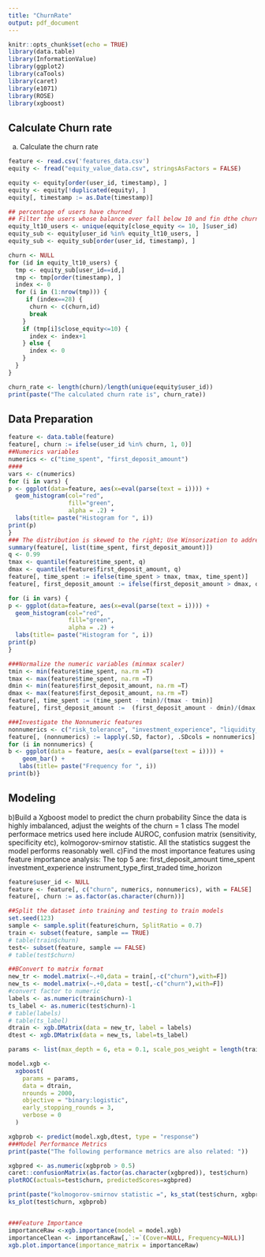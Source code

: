 ```yaml
---
title: "ChurnRate"
output: pdf_document
---
```


```r
knitr::opts_chunk$set(echo = TRUE)
library(data.table)
library(InformationValue)
library(ggplot2)
library(caTools)
library(caret)
library(e1071)
library(ROSE)
library(xgboost)

```

## Calculate Churn rate

a) Calculate the churn rate 
```r
feature <- read.csv('features_data.csv')
equity <- fread("equity_value_data.csv", stringsAsFactors = FALSE)

equity <- equity[order(user_id, timestamp), ]
equity <- equity[!duplicated(equity), ]
equity[, timestamp := as.Date(timestamp)]

## percentage of users have churned
## Filter the users whose balance ever fall below 10 and fin dthe churned users in the subset
equity_lt10_users <- unique(equity[close_equity <= 10, ]$user_id)
equity_sub <- equity[user_id %in% equity_lt10_users, ]
equity_sub <- equity_sub[order(user_id, timestamp), ]

churn <- NULL
for (id in equity_lt10_users) {
  tmp <- equity_sub[user_id==id,]
  tmp <- tmp[order(timestamp), ]
  index <- 0
  for (i in (1:nrow(tmp))) {
     if (index==28) {
      churn <- c(churn,id)
      break
    }
    if (tmp[i]$close_equity<=10) {
      index <- index+1 
    } else {
      index <- 0
    }
  }
}

churn_rate <- length(churn)/length(unique(equity$user_id))
print(paste("The calculated churn rate is", churn_rate))
```

## Data Preparation

```r
feature <- data.table(feature)
feature[, churn := ifelse(user_id %in% churn, 1, 0)]
##Numerics variables 
numerics <- c("time_spent", "first_deposit_amount")
####
vars <- c(numerics)
for (i in vars) {
p <- ggplot(data=feature, aes(x=eval(parse(text = i)))) + 
  geom_histogram(col="red", 
                 fill="green", 
                 alpha = .2) + 
  labs(title= paste("Histogram for ", i))
print(p)
}
### The distribution is skewed to the right; Use Winsorization to address the issue
summary(feature[, list(time_spent, first_deposit_amount)])
q <- 0.99
tmax <- quantile(feature$time_spent, q)
dmax <- quantile(feature$first_deposit_amount, q)
feature[, time_spent := ifelse(time_spent > tmax, tmax, time_spent)]
feature[, first_deposit_amount := ifelse(first_deposit_amount > dmax, dmax, first_deposit_amount)]

for (i in vars) {
p <- ggplot(data=feature, aes(x=eval(parse(text = i)))) + 
  geom_histogram(col="red", 
                 fill="green", 
                 alpha = .2) + 
  labs(title= paste("Histogram for ", i))
print(p)
}

###Normalize the numeric variables (minmax scaler)
tmin <- min(feature$time_spent, na.rm =T)
tmax <- max(feature$time_spent, na.rm =T)
dmin <- min(feature$first_deposit_amount, na.rm =T)
dmax <- max(feature$first_deposit_amount, na.rm =T)
feature[, time_spent := (time_spent - tmin)/(tmax - tmin)]
feature[, first_deposit_amount :=  (first_deposit_amount - dmin)/(dmax - dmin)]

###Investigate the Nonnumeric features
nonnumerics <- c("risk_tolerance", "investment_experience", "liquidity_needs", "platform", "instrument_type_first_traded", "time_horizon")
feature[, (nonnumerics) := lapply(.SD, factor), .SDcols = nonnumerics]
for (i in nonnumerics) {
b <- ggplot(data = feature, aes(x = eval(parse(text = i)))) +
    geom_bar() +
   labs(title= paste("Frequency for ", i))
print(b)}

```


## Modeling 
b)Build a Xgboost model to predict the churn probability
Since the data is highly imbalanced, adjust the weights of the churn = 1 class
The model performace metrics used here include AUROC, confusion matrix (sensitivity, specificity etc), kolmogorov-smirnov statistic. All the statistics suggest the model performs reasonably well.
c)Find the most importance features using feature importance analysis:
The top 5 are: 
first_deposit_amount
time_spent
investment_experience
instrument_type_first_traded
time_horizon

```r
feature$user_id <- NULL
feature <- feature[, c("churn", numerics, nonnumerics), with = FALSE]
feature[, churn := as.factor(as.character(churn))]

##Split the dataset into training and testing to train models
set.seed(123)
sample <- sample.split(feature$churn, SplitRatio = 0.7)
train <- subset(feature, sample == TRUE)
# table(train$churn)
test<- subset(feature, sample == FALSE)
# table(test$churn)

##BConvert to matrix format
new_tr <- model.matrix(~.+0,data = train[,-c("churn"),with=F]) 
new_ts <- model.matrix(~.+0,data = test[,-c("churn"),with=F])
#convert factor to numeric 
labels <- as.numeric(train$churn)-1
ts_label <- as.numeric(test$churn)-1
# table(labels)
# table(ts_label)
dtrain <- xgb.DMatrix(data = new_tr, label = labels) 
dtest <- xgb.DMatrix(data = new_ts, label=ts_label)

params <- list(max_depth = 6, eta = 0.1, scale_pos_weight = length(train[churn == 0, ]$churn)/length(train[churn == 1, ]$churn), eval_metric = "auc")

model.xgb <-
  xgboost(
    params = params,
    data = dtrain,
    nrounds = 2000,
    objective = "binary:logistic",
    early_stopping_rounds = 3,
    verbose = 0
  )  

xgbprob <- predict(model.xgb,dtest, type = "response")
###Model Performance Metrics
print(paste("The following performance metrics are also related: "))

xgbpred <- as.numeric(xgbprob > 0.5)
caret::confusionMatrix(as.factor(as.character(xgbpred)), test$churn)
plotROC(actuals=test$churn, predictedScores=xgbpred)

print(paste("kolmogorov-smirnov statistic =", ks_stat(test$churn, xgbprob)))
ks_plot(test$churn, xgbprob)


###Feature Importance
importanceRaw <-xgb.importance(model = model.xgb)
importanceClean <- importanceRaw[,`:=`(Cover=NULL, Frequency=NULL)]
xgb.plot.importance(importance_matrix = importanceRaw)

```


